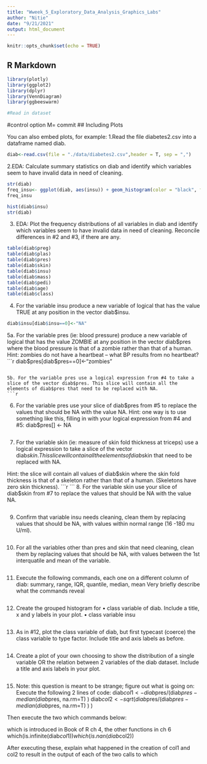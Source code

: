 ```yaml
---
title: "Wweek_5_Exploratory_Data_Analysis_Graphics_Labs"
author: "Nitie"
date: "9/21/2021"
output: html_document
---
```


```r
knitr::opts_chunk$set(echo = TRUE)
```

## R Markdown

```r
library(plotly)
library(ggplot2)
library(dplyr)
library(VennDiagram)
library(ggbeeswarm)
```


```r
#Read in dataset
```
#control option M= commit
## Including Plots

You can also embed plots, for example:
1.Read the file diabetes2.csv into a dataframe named diab.
```r
diab<-read.csv(file = "./data/diabetes2.csv",header = T, sep = ",")
```
2.EDA: Calculate summary statistics on diab and identify which variables seem to have invalid
data in need of cleaning.
```r
str(diab)
freq_insu<- ggplot(diab, aes(insu)) + geom_histogram(color = "black", fill = "light blue", binwidth = 0.02)
freq_insu

hist(diab$insu)
str(diab)
```
3. EDA: Plot the frequency distributions of all variables in diab and identify which variables seem to have invalid data in need of cleaning. Reconcile differences in #2 and #3, if there are any.
```r
table(diab$preg)
table(diab$plas)
table(diab$pres)
table(diab$skin)
table(diab$insu)
table(diab$mass)
table(diab$pedi)
table(diab$age)
table(diab$class)
```
4. For the variable insu produce a new variable of logical that has the value TRUE at any position in the vector diab$insu.
```r
diab$insu[diab$insu==0]<-"NA"

```
5a. For the variable pres (ie: blood pressure) produce a new variable of logical that has the value ZOMBIE at any position in the vector diab$pres where the blood pressure is that of a zombie rather than that of a human. Hint: zombies do not have a heartbeat – what BP results from no heartbeat?
```r
diab$pres[diab$pres==0]<-"zombies"

```

5b. For the variable pres use a logical expression from #4 to take a slice of the vector diab$pres. This slice will contain all the elements of diab$pres that need to be replaced with NA.
```r

```
6. For the variable pres use your slice of diab$pres from #5 to replace the values that should be NA with the value NA.
Hint: one way is to use something like this, filling in with your logical expression from #4 and #5: diab$pres[<logical expression>] <- NA
```r

```
7. For the variable skin (ie: measure of skin fold thickness at triceps) use a logical expression to take a slice of the vector diab$skin. This slice will contain all the elements of diab$skin that need to be replaced with NA.

Hint: the slice will contain all values of diab$skin where the skin fold thickness is that of a skeleton rather than that of a human. (Skeletons have zero skin thickness).
```r

```
8. For the variable skin use your slice of diab$skin from #7 to replace the values that should be NA with the value NA.

```r

```
9. Confirm that variable insu needs cleaning, clean them by replacing values that should be NA, with values within normal range (16 -180 mu U/ml).

```r

```

10. For all the variables other than pres and skin that need cleaning, clean them by replacing values that should be NA, with values between the 1st interquatile and mean of the variable.
```r

```
11. Execute the following commands, each one on a different column of diab:
summary, range, IQR, quantile, median, mean
Very briefly describe what the commands reveal
```r

```
12. Create the grouped histogram for
• class variable of diab. Include a title, x and y labels in your plot.
• class variable insu
```r

```

13. As in #12, plot the class variable of diab, but first typecast (coerce) the class variable to type factor. Include title and axis labels as before.
```r

```
14. Create a plot of your own choosing to show the distribution of a single variable OR the relation between 2 variables of the diab dataset. Include a title and axis labels in your plot.

```r

```
15. Note: this question is meant to be strange; figure out what is going on: Execute the following 2 lines of code:
diab$col1 <-diab$pres/(diab$pres-median(diab$pres, na.rm=T) ) 
diab$col2 <- sqrt(diab$pres/(diab$pres-median(diab$pres, na.rm=T) ) )

Then execute the two which commands below:

which is introduced in Book of R ch 4, the other functions in ch 6 which(is.infinite(diab$col1))
which(is.nan(diab$col2))

After executing these, explain what happened in the creation of col1 and col2 to result in the output of each of the two calls to which
```r

```

